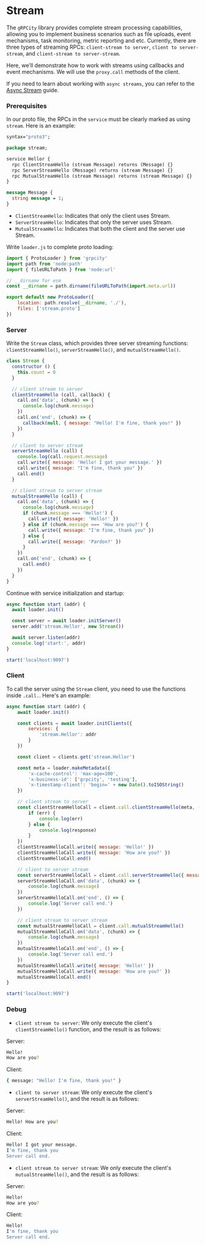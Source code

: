 # Stream

The `gRPCity` library provides complete stream processing capabilities, allowing you to implement business scenarios such as file uploads, event mechanisms, task monitoring, metric reporting and etc.
Currently, there are three types of streaming RPCs: `client-stream to server`, `client to server-stream`, and `client-stream to server-stream`.

Here, we'll demonstrate how to work with streams using callbacks and event mechanisms. We will use the `proxy.call` methods of the client.

If you need to learn about working with `async streams`, you can refer to the [Async Stream](/en/guide/async-stream) guide.

### Prerequisites

In our proto file, the RPCs in the `service` must be clearly marked as using `stream`. Here is an example:

```proto filename="stream.proto"
syntax="proto3";

package stream;

service Hellor {
  rpc ClientStreamHello (stream Message) returns (Message) {}
  rpc ServerStreamHello (Message) returns (stream Message) {}
  rpc MutualStreamHello (stream Message) returns (stream Message) {}
}

message Message {
  string message = 1;
}
```

- `ClientStreamHello`: Indicates that only the client uses Stream.
- `ServerStreamHello`: Indicates that only the server uses Stream.
- `MutualStreamHello`: Indicates that both the client and the server use Stream.

Write `loader.js` to complete proto loading:

```javascript filename="./loader.js"
import { ProtoLoader } from 'grpcity'
import path from 'node:path'
import { fileURLToPath } from 'node:url'

// __dirname for esm
const __dirname = path.dirname(fileURLToPath(import.meta.url))

export default new ProtoLoader({
    location: path.resolve(__dirname, './'),
    files: ['stream.proto']
})
```

### Server

Write the `Stream` class, which provides three server streaming functions: `clientStreamHello()`, `serverStreamHello()`, and `mutualStreamHello()`.

```javascript filename="./server.js"
class Stream {
  constructor () {
    this.count = 0
  }

  // client stream to server
  clientStreamHello (call, callback) {
    call.on('data', (chunk) => {
      console.log(chunk.message)
    })
    call.on('end', (chunk) => {
      callback(null, { message: "Hello! I'm fine, thank you!" })
    })
  }

  // client to server stream
  serverStreamHello (call) {
    console.log(call.request.message)
    call.write({ message: 'Hello! I got your message.' })
    call.write({ message: "I'm fine, thank you" })
    call.end()
  }

  // client stream to server stream
  mutualStreamHello (call) {
    call.on('data', (chunk) => {
      console.log(chunk.message)
      if (chunk.message === 'Hello!') {
        call.write({ message: 'Hello!' })
      } else if (chunk.message === 'How are you?') {
        call.write({ message: "I'm fine, thank you" })
      } else {
        call.write({ message: 'Pardon?' })
      }
    })
    call.on('end', (chunk) => {
      call.end()
    })
  }
}
```

Continue with service initialization and startup:

```javascript filename="./server.js"
async function start (addr) {
  await loader.init()

  const server = await loader.initServer()
  server.add('stream.Hellor', new Stream())

  await server.listen(addr)
  console.log('start:', addr)
}

start('localhost:9097')
```

### Client

To call the server using the `Stream` client, you need to use the functions inside `.call.`. Here's an example:

```javascript filename="./client.js"
async function start (addr) {
    await loader.init()

    const clients = await loader.initClients({
        services: {
            'stream.Hellor': addr
        }
    })

    const client = clients.get('stream.Hellor')

    const meta = loader.makeMetadata({
        'x-cache-control': 'max-age=100',
        'x-business-id': ['grpcity', 'testing'],
        'x-timestamp-client': 'begin=' + new Date().toISOString()
    })

    // client stream to server
    const clientStreamHelloCall = client.call.clientStreamHello(meta, (err, response) => {
        if (err) {
            console.log(err)
        } else {
            console.log(response)
        }
    })
    clientStreamHelloCall.write({ message: 'Hello!' })
    clientStreamHelloCall.write({ message: 'How are you?' })
    clientStreamHelloCall.end()

    // client to server stream
    const serverStreamHelloCall = client.call.serverStreamHello({ message: 'Hello! How are you?' })
    serverStreamHelloCall.on('data', (chunk) => {
        console.log(chunk.message)
    })
    serverStreamHelloCall.on('end', () => {
        console.log('Server call end.')
    })

    // client stream to server stream
    const mutualStreamHelloCall = client.call.mutualStreamHello()
    mutualStreamHelloCall.on('data', (chunk) => {
        console.log(chunk.message)
    })
    mutualStreamHelloCall.on('end', () => {
        console.log('Server call end.')
    })
    mutualStreamHelloCall.write({ message: 'Hello!' })
    mutualStreamHelloCall.write({ message: 'How are you?' })
    mutualStreamHelloCall.end()
}

start('localhost:9097')
```

### Debug

- `client stream to server`: We only execute the client's `clientStreamHello()` function, and the result is as follows:

Server:
```bash filename="Terminal"
Hello!
How are you?
```

Client:
```bash filename="Terminal"
{ message: "Hello! I'm fine, thank you!" }
```

- `client to server stream`: We only execute the client's `serverStreamHello()`, and the result is as follows:

Server:
```bash filename="Terminal"
Hello! How are you?
```

Client:
```bash filename="Terminal"
Hello! I got your message.
I'm fine, thank you
Server call end.
```

- `client stream to server stream`: We only execute the client's `mutualStreamHello()`, and the result is as follows:

Server:
```bash filename="Terminal"
Hello!
How are you?
```

Client:
```bash filename="Terminal"
Hello!
I'm fine, thank you
Server call end.
```
